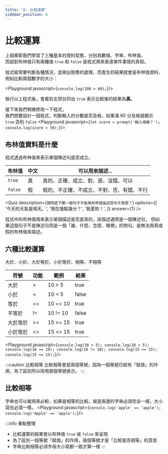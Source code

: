 ```yaml
---
title: '6. 比較運算'
sidebar_position: 6
---
```


# 比較運算
上個章節我們學習了三種基本的資料型態，分別為數值、字串、布林值，<br/>
而說到布林值只有兩種值 `true` 和 `false` 是程式用來表達某件事情的真假。<br/>

程式經常要判斷各種情況，並做出對應的處理，而產生的結果就會是布林值資料，例如比較兩個數字的大小：

<Playground javascript={`
console.log(100 > 60);
`}/>

執行以上程式後，會看到主控台印出 `true` 表示比較後的結果為**真**。

接下來我們稍微修改一下程式，<br/>
我們想要設計一個程式，判斷輸入的分數是否及格，如果滿 60 分及格就顯示 `true` 否則 `false`
<Playground javascript={`
let score = prompt('輸入成績？');
console.log(score > 59);
`}/>

## 布林值資料是什麼
程式透過布林值來表示某個陳述句是否成立。

|布林值|中文|可以用來描述...|
|-|-|-|
|`true`|真|真的、正確、成立、對、是、沒錯、可以|
|`false`|假|假的、不正確、不成立、不對、否、有錯、不行|

<Quiz
  description={`請問底下哪一個句子不能用布林值描述其句子真假？`}
  options={[
    '今天的天氣是晴天。',
    '現在幾點幾分？',
    '我愛妳！',
  ]}
  answer={1}
/>

程式中的布林值用來表示某個描述是否是真的，該描述通常是一個陳述句，
但如果這個句子不是陳述句而是一個「誰、什麼、怎麼、哪裡」的問句，是無法用真或假的布林值來描述。

## 六種比較運算
大於、小於、大於等於、小於等於、相等、不相等

|符號|功能|範例|結果|
|-|-|-|-|
|大於|>|10 > 5|true|
|小於|<|10 < 5|false|
|等於|==|10 == 10|true|
|不等於|!=|10 != 10|false|
|大於等於|>=|15 >= 15|true|
|小於等於|<=|15 <= 15|true|

<Playground javascript={`
console.log(10 > 5);
console.log(10 < 5);
console.log(10 == 10);
console.log(10 != 10);
console.log(15 >= 15);
console.log(15 <= 15);
`}/>

:::caution 比較相等
比較相等會是兩個等號，因為一個等號已經有「賦值」的作用，為了區別所以改用兩個等號表示。
:::

## 比較相等
字串也可以被用來必較，如果是相等的比較，就是兩邊的字串必須完全一樣，大小寫也必須一樣。
<Playground javascript={`
console.log('apple' == 'apple');
console.log('Apple' == 'apple');
`}/>

:::info 重點整理
* 比較運算的結果會以布林值 `true` 或 `false` 來呈現
* 為了區別一個等號「賦值」的作用，兩個等號才是「比較是否相等」的意思
* 字串比較相等必須字母大小寫都一致才算一樣
:::
